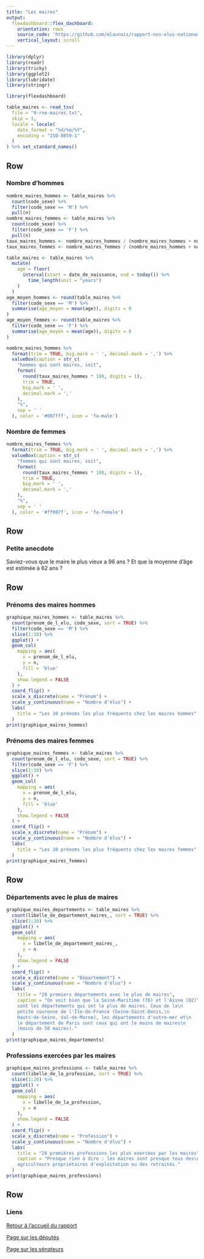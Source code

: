 ```yaml
---
title: "Les maires"
output: 
  flexdashboard::flex_dashboard:
    orientation: rows
    source_code: 'https://github.com/mlaunois/rapport-nos-elus-nationaux'
    vertical_layout: scroll
---
```


```r
library(dplyr)
library(readr)
library(tricky)
library(ggplot2)
library(lubridate)
library(stringr)

library(flexdashboard)

table_maires <- read_tsv(
  file = "9-rne-maires.txt", 
  skip = 1, 
  locale = locale(
    date_format = "%d/%m/%Y",
    encoding = "ISO-8859-1"
  )
) %>% set_standard_names()
```

Row
------------------

### Nombre d'hommes

```r
nombre_maires_hommes <- table_maires %>%
  count(code_sexe) %>%
  filter(code_sexe == 'M') %>%
  pull(n)
nombre_maires_femmes <- table_maires %>%
  count(code_sexe) %>%
  filter(code_sexe == 'F') %>%
  pull(n)
taux_maires_hommes <- nombre_maires_hommes / (nombre_maires_hommes + nombre_maires_femmes)
taux_maires_femmes <- nombre_maires_femmes / (nombre_maires_hommes + nombre_maires_femmes)

table_maires <- table_maires %>%
  mutate(
    age = floor(
      interval(start = date_de_naissance, end = today()) %>%
        time_length(unit = "years")
    )
  )
age_moyen_hommes <- round(table_maires %>%
  filter(code_sexe == 'M') %>%
  summarise(age_moyen = mean(age)), digits = 0
)
age_moyen_femmes <- round(table_maires %>%
  filter(code_sexe == 'F') %>%
  summarise(age_moyen = mean(age)), digits = 0
)

nombre_maires_hommes %>%
  format(trim = TRUE, big.mark = ' ', decimal.mark = ',') %>%
  valueBox(caption = str_c(
    "hommes qui sont maires, soit",
    format(
      round(taux_maires_hommes * 100, digits = 1),
      trim = TRUE,
      big.mark = ' ',
      decimal.mark = ','
    ),
    "%",
    sep = ' '
  ), color = '#007fff', icon = 'fa-male')
```

### Nombre de femmes

```r
nombre_maires_femmes %>%
  format(trim = TRUE, big.mark = ' ', decimal.mark = ',') %>%
  valueBox(caption = str_c(
    "femmes qui sont maires, soit",
    format(
      round(taux_maires_femmes * 100, digits = 1),
      trim = TRUE,
      big.mark = ' ',
      decimal.mark = ','
    ),
    "%",
    sep = ' '
  ), color = '#ff007f', icon = 'fa-female')
```

Row
------------------

### Petite anecdote

Saviez-vous que le maire le plus vieux a 96 ans ? Et que la moyenne d'âge est estimée à 62 ans ?

Row
------------------

### Prénoms des maires hommes
```r
graphique_maires_hommes <- table_maires %>% 
  count(prenom_de_l_elu, code_sexe, sort = TRUE) %>%
  filter(code_sexe == 'M') %>%
  slice(1:10) %>%
  ggplot() +
  geom_col(
    mapping = aes(
      x = prenom_de_l_elu,
      y = n,
      fill = 'blue'
    ),
    show.legend = FALSE
  ) +
  coord_flip() +
  scale_x_discrete(name = "Prénom") +
  scale_y_continuous(name = "Nombre d'élus") +
  labs(
    title = "Les 10 prénoms les plus fréquents chez les maires hommes"
  )
print(graphique_maires_hommes)
```

### Prénoms des maires femmes
```r
graphique_maires_femmes <- table_maires %>% 
  count(prenom_de_l_elu, code_sexe, sort = TRUE) %>%
  filter(code_sexe == 'F') %>%
  slice(1:10) %>%
  ggplot() +
  geom_col(
    mapping = aes(
      x = prenom_de_l_elu,
      y = n,
      fill = 'blue'
    ),
    show.legend = FALSE
  ) +
  coord_flip() +
  scale_x_discrete(name = "Prénom") +
  scale_y_continuous(name = "Nombre d'élus") +
  labs(
    title = "Les 10 prénoms les plus fréquents chez les maires femmes"
  )
print(graphique_maires_femmes)
```


Row
------------------

### Départements avec le plus de maires

```r
graphique_maires_departements <- table_maires %>% 
  count(libelle_de_departement_maires_, sort = TRUE) %>%
  slice(1:20) %>%
  ggplot() +
  geom_col(
    mapping = aes(
      x = libelle_de_departement_maires_,
      y = n
    ),
    show.legend = FALSE
  ) +
  coord_flip() +
  scale_x_discrete(name = "Département") +
  scale_y_continuous(name = "Nombre d'élus") +
  labs(
    title = "20 premiers départements avec le plus de maires", 
    caption = "On voit bien que la Seine-Maritime (76) et l'Aisne (02)\n
    sont les départements qui ont le plus de maires. Ceux de la\n
    petite couronne de l'Île-de-France (Seine-Saint-Denis,\n
    Hauts-de-Seine, Val-de-Marne), les départements d'outre-mer et\n
    le département de Paris sont ceux qui ont le moins de maires\n
    (moins de 50 maires)."
  )
print(graphique_maires_departements)
```

### Professions exercées par les maires

```r
graphique_maires_professions <- table_maires %>% 
  count(libelle_de_la_profession, sort = TRUE) %>%
  slice(1:20) %>%
  ggplot() +
  geom_col(
    mapping = aes(
      x = libelle_de_la_profession,
      y = n
    ),
    show.legend = FALSE
  ) +
  coord_flip() +
  scale_x_discrete(name = "Profession") +
  scale_y_continuous(name = "Nombre d'élus") +
  labs(
    title = "20 premières professions les plus exercées par les maires", 
    caption = "Presque rien à dire : les maires sont presque tous des\n
    agriculteurs propriétaires d'exploitation ou des retraités."
  )
print(graphique_maires_professions)
```

Row
------------------

### Liens

[Retour à l'accueil du rapport](rapport-rne.html)

[Page sur les députés](rapport-rne-deputes.html)

[Page sur les sénateurs](rapport-rne-senateurs.html)